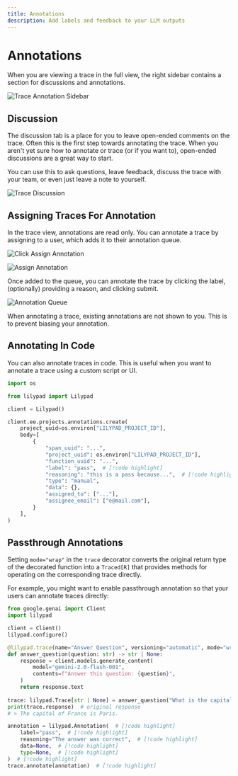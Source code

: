 ```yaml
---
title: Annotations
description: Add labels and feedback to your LLM outputs
---
```


# Annotations

When you are viewing a trace in the full view, the right sidebar contains a section for discussions and annotations.

![Trace Annotation Sidebar](/assets/docs/lilypad/evaluation/annotations/annotation-sidebar.png)

## Discussion

The discussion tab is a place for you to leave open-ended comments on the trace.
Often this is the first step towards annotating the trace. When you aren't yet sure how to annotate or trace (or if you want to), open-ended discussions are a great way to start.

You can use this to ask questions, leave feedback, discuss the trace with your team, or even just leave a note to yourself.

![Trace Discussion](/assets/docs/lilypad/evaluation/annotations/trace-discussion.png)

## Assigning Traces For Annotation

In the trace view, annotations are read only. You can annotate a trace by assigning to a user, which adds it to their annotation queue.

![Click Assign Annotation](/assets/docs/lilypad/evaluation/annotations/click-assign-annotation.png)

![Assign Annotation](/assets/docs/lilypad/evaluation/annotations/assign-annotation.png)

Once added to the queue, you can annotate the trace by clicking the label, (optionally) providing a reason, and clicking submit.

![Annotation Queue](/assets/docs/lilypad/evaluation/annotations/annotation-queue.png)

When annotating a trace, existing annotations are not shown to you. This is to prevent biasing your annotation.

## Annotating In Code

You can also annotate traces in code. This is useful when you want to annotate a trace using a custom script or UI.

```python
import os

from lilypad import Lilypad

client = Lilypad()

client.ee.projects.annotations.create(
    project_uuid=os.environ["LILYPAD_PROJECT_ID"],
    body=[
        {
            "span_uuid": "...",
            "project_uuid": os.environ["LILYPAD_PROJECT_ID"],
            "function_uuid": "...",
            "label": "pass",  # [!code highlight]
            "reasoning": "this is a pass because...",  # [!code highlight]
            "type": "manual",
            "data": {},
            "assigned_to": ["..."],
            "assignee_email": ["e@mail.com"],
        }
    ],
)
```

## Passthrough Annotations

Setting `mode="wrap"` in the `trace` decorator converts the original return type of the decorated function into a `Traced[R]` that provides methods for operating on the corresponding trace directly.

For example, you might want to enable passthrough annotation so that your users can annotate traces directly:

```python
from google.genai import Client
import lilypad

client = Client()
lilypad.configure()

@lilypad.trace(name="Answer Question", versioning="automatic", mode="wrap")  # [!code highlight]
def answer_question(question: str) -> str | None:
    response = client.models.generate_content(
        model="gemini-2.0-flash-001",
        contents=f"Answer this question: {question}",
    )
    return response.text
    
trace: lilypad.Trace[str | None] = answer_question("What is the capital of France?")
print(trace.response)  # original response
# > The capital of France is Paris.

annotation = lilypad.Annotation(  # [!code highlight]
    label="pass",  # [!code highlight]
    reasoning="The answer was correct",  # [!code highlight]
    data=None,  # [!code highlight]
    type=None,  # [!code highlight]
)  # [!code highlight]
trace.annotate(annotation)  # [!code highlight]
```